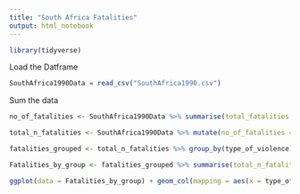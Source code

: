 ---
title: "South Africa Fatalities"
output: html_notebook
---


```{r}
library(tidyverse)
```
Load the Datframe
```{r}
SouthAfrica1990Data = read_csv("SouthAfrica1990.csv")
```
Sum the data
```{r}
no_of_fatalities <- SouthAfrica1990Data %>% summarise(total_fatalities = sum(best_estimate))

total_n_fatalities <- SouthAfrica1990Data %>% mutate(no_of_fatalities = sum(best_estimate))

fatalities_grouped <- total_n_fatalities %>% group_by(type_of_violence)

Fatalities_by_group <- fatalities_grouped %>% summarise(total_n_fatalities = sum(best_estimate))

ggplot(data = Fatalities_by_group) + geom_col(mapping = aes(x = type_of_violence, y = total_n_fatalities))
```

